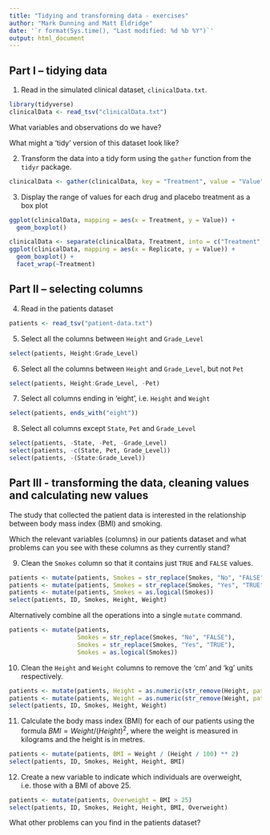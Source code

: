 ```yaml
---
title: "Tidying and transforming data - exercises"
author: "Mark Dunning and Matt Eldridge"
date: '`r format(Sys.time(), "Last modified: %d %b %Y")`'
output: html_document
---
```


## Part I -- tidying data

1. Read in the simulated clinical dataset, `clinicalData.txt`.

```r
library(tidyverse)
clinicalData <- read_tsv("clinicalData.txt")
```

What variables and observations do we have?

What might a 'tidy' version of this dataset look like?

2. Transform the data into a tidy form using the `gather` function from the `tidyr` package.

```r
clinicalData <- gather(clinicalData, key = "Treatment", value = "Value", -Subject)
```

3. Display the range of values for each drug and placebo treatment as a box plot

```r
ggplot(clinicalData, mapping = aes(x = Treatment, y = Value)) +
  geom_boxplot()
```

```r
clinicalData <- separate(clinicalData, Treatment, into = c("Treatment", "Replicate"))
ggplot(clinicalData, mapping = aes(x = Replicate, y = Value)) +
  geom_boxplot() +
  facet_wrap(~Treatment)
```

## Part II -- selecting columns

4. Read in the patients dataset

```r
patients <- read_tsv("patient-data.txt")
```

5. Select all the columns between `Height` and `Grade_Level`

```r
select(patients, Height:Grade_Level)
```

6. Select all the columns between `Height` and `Grade_Level`, but not `Pet`

```r
select(patients, Height:Grade_Level, -Pet)
```

7. Select all columns ending in 'eight', i.e. `Height` and `Weight`

```r
select(patients, ends_with("eight"))
```

8. Select all columns except `State`, `Pet` and `Grade_Level`

```r
select(patients, -State, -Pet, -Grade_Level)
select(patients, -c(State, Pet, Grade_Level))
select(patients, -(State:Grade_Level))
```

## Part III - transforming the data, cleaning values and calculating new values

The study that collected the patient data is interested in the relationship between body mass index (BMI) and smoking.

Which the relevant variables (columns) in our patients dataset and what problems can you see with these columns as they currently stand?

9. Clean the `Smokes` column so that it contains just `TRUE` and `FALSE` values.

```r
patients <- mutate(patients, Smokes = str_replace(Smokes, "No", "FALSE"))
patients <- mutate(patients, Smokes = str_replace(Smokes, "Yes", "TRUE"))
patients <- mutate(patients, Smokes = as.logical(Smokes))
select(patients, ID, Smokes, Height, Weight)
```

Alternatively combine all the operations into a single `mutate` command.

```r
patients <- mutate(patients,
                   Smokes = str_replace(Smokes, "No", "FALSE"),
                   Smokes = str_replace(Smokes, "Yes", "TRUE"),
                   Smokes = as.logical(Smokes))
```

10. Clean the `Height` and `Weight` columns to remove the 'cm' and 'kg' units respectively.

```r
patients <- mutate(patients, Height = as.numeric(str_remove(Height, pattern = "cm$")))
patients <- mutate(patients, Weight = as.numeric(str_remove(Weight, pattern = "kg$")))
select(patients, ID, Smokes, Height, Weight)
```

11. Calculate the body mass index (BMI) for each of our patients using the formula $BMI = Weight / (Height)^2$, where the weight is measured in kilograms and the height is in metres.

```r
patients <- mutate(patients, BMI = Weight / (Height / 100) ** 2)
select(patients, ID, Smokes, Height, Height, BMI)
```

12. Create a new variable to indicate which individuals are overweight, i.e. those with a BMI of above 25.

```r
patients <- mutate(patients, Overweight = BMI > 25)
select(patients, ID, Smokes, Height, Height, BMI, Overweight)
```

What other problems can you find in the patients dataset?

